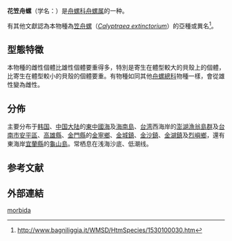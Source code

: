 {{Speciesbox
 | taxon = Calyptraea morbida
 | authority = (Reeve, 1859)
 | synonyms_ref =
 | synonyms =
* ''Calyptraea'' (''Bicatillus'') ''morbidum'' {{small|Reeve}}{{r|shelldoc_200001|shelldoc_200114}}
* ''Calyptraea extinctorium'' {{small|Blainville, non Lamarck}}{{r|shelldoc_200001}}
* ''Calyptraea'' (''Desmaulus'') ''extinctorium morbida'' (''var''.) {{small|(Reeve, L.A., 1859)}}<ref>{{gastropods.com|key=9|id=8959|title= Calyptraea (Desmaulus) extinctorium morbida (var.)}}</ref>
}}

'''花笠舟螺'''（学名：''{{lang|la|Calyptraea morbida}}''）是[[舟螺科|舟螺科]][[舟螺属|舟螺属]]的一种{{r|shell_458|TaiBIF_315110|TaiBNET_315110}}。

有其他文獻認為本物種為[[笠舟螺|笠舟螺]]（''[[Calyptraea_extinctorium|Calyptraea extinctorium]]''）的亞種或異名<ref>http://www.bagniliggia.it/WMSD/HtmSpecies/1530100030.htm</ref>{{r|WoRMS_745694}}。

==型態特徵==
本物種的雌性個體比雄性個體要重得多，特別是寄生在體型較大的貝殼上的個體，比寄生在體型較小的貝殼的個體要重{{r|Chen & Soong}}。有物種如同其他[[舟螺總科|舟螺總科]]物種一樣，會從雄性變為雌性{{r|Chen & Soong}}。

==分佈==
主要分布于[[韩国|韩国]]{{r|shell_458}}、[[中国大陆|中国大陆]]{{r|shell_458|shelldoc_420090220135|shelldoc_420090220129}}的[[東中國海|東中國海]]{{r|shell_458}}及[[海南島|海南島]]{{r|shell_458|shelldoc_420090220136_01}}、[[台湾|台湾]]{{r|shell_458 |TaiBIF_315110|TaiBNET_315110 |shelldoc_320090219045}}西海岸{{r|Chen & Soong}}的[[澎湖|澎湖]][[西嶼鄉|漁翁島群]]及[[台南市|台南市]][[安平區|安平區]]{{r|TaiBIF_315110|shelldoc_200001|shelldoc_200114}}、[[高雄縣|高雄縣]]、[[金門縣|金門縣]]{{r|shell_458 |shelldoc_320090220003}}的[[金寧鄉|金寧鄉]]、[[金城鎮_(金門縣)|金城鎮]]、[[金沙鎮_(金門縣)|金沙鎮]]、[[金湖鎮|金湖鎮]]及[[烈嶼鄉|烈嶼鄉]]，還有東海岸[[宜蘭縣|宜蘭縣]]的[[龜山島|龜山島]]{{r|TaiBNET_315110}}。常栖息在浅海沙底{{r|TaiBNET_315110}}、低潮线{{r|shell_458}}。

==参考文献==
{{reflist|refs=
<ref name="Chen & Soong">{{cite journal
 |url=https://www.biodiversitylibrary.org/part/98030#/summary
 |last1=Chen  |first1=Ming-Hui
 |last2=Soong |first2=Keryea
 |year=2000
 |title=Sex change in the hat snail, Calyptraea morbida (Reeve) (Gastropoda : Calyptraeidae): An analysis of substratum, size, and reproductive characteristics
 |journal=The Veliger |issn=
 |volume=43 |issue=3 |pages=210-217
 |date=2000-07-03 |access-date=2018-02-10 |language=en }}</ref>
<ref name="shell_458">{{cite web
 |url=http://shell.sinica.edu.tw/chinese/shellbase_detail.php?science_no=458
 |title=国际贝库：花笠舟螺|publisher=台湾贝类资料库
 |accessdate=2009-08-11}}</ref>
<ref name="shelldoc_200001">{{shelldoc_200001}}</ref>
<ref name="shelldoc_200114">{{shelldoc_200114}}</ref>
<ref name="shelldoc_320090219045">{{shelldoc_320090219045}}</ref>
<ref name="shelldoc_320090220003">{{shelldoc_320090220003}}</ref>
<ref name="shelldoc_420090220135">{{shelldoc_420090220135}}</ref>
<ref name="shelldoc_420090220136_01">{{shelldoc_420090220136_01}}</ref>
<ref name="shelldoc_420090220129">{{shelldoc_420090220129}}</ref>
<ref name="TaiBIF_315110">{{TaiBIF |id=315110 |zh=花笠舟螺 |binomial=Calyptraea morbida | authority = (Reeve, 1859) |access-date=2018-02-10 }}</ref>
<ref name="TaiBNET_315110">{{TaiBNET |id=315110 |zh=花笠舟螺 |binomial=Calyptraea morbida | authority = (Reeve, 1859) |access-date=2018-02-10 }}</ref>
<ref name="WoRMS_745694">{{WoRMS |id=745694 |title=''Desmaulus extinctorium'' (Lamarck, 1822) |date=2013-12-14 |access-date=2018-02-10 |last=Bouchet |first=Philippe |authorlink=菲利普·布歇特 }}</ref>
}}

==外部連結==
{{Taxonbar}}
[[Category:舟螺属|morbida]]